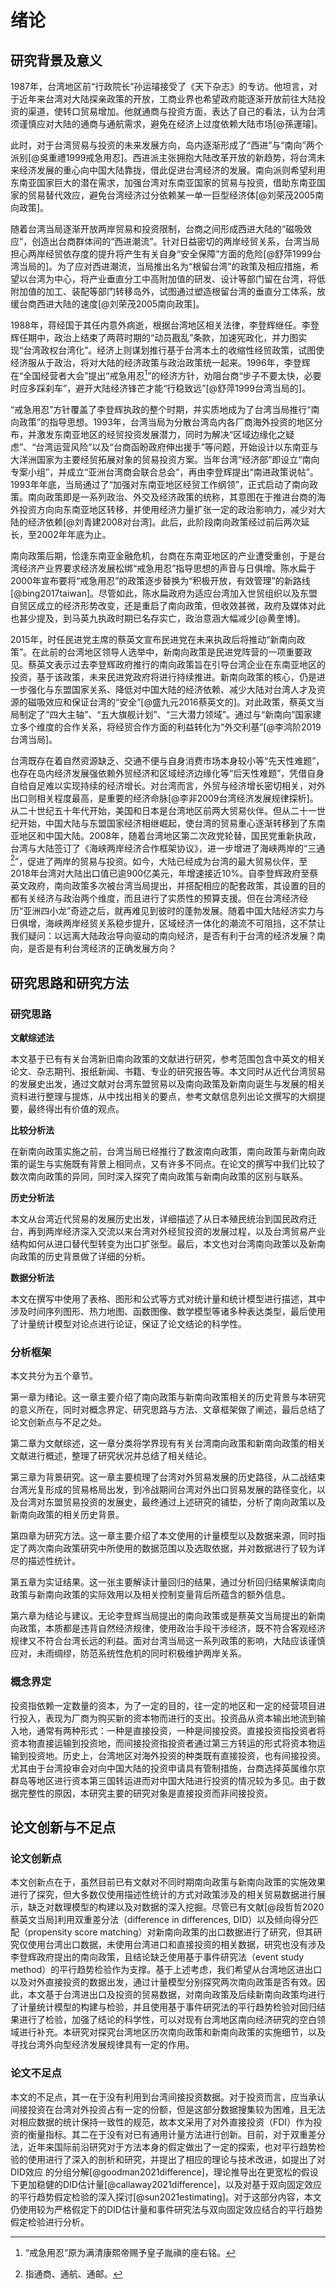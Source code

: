 # 绪论

## 研究背景及意义

1987年，台湾地区前“行政院长”孙运璿接受了《天下杂志》的专访。他坦言，对于近年来台湾对大陆探亲政策的开放，工商业界也希望政府能逐渐开放前往大陆投资的渠道，使转口贸易增加。他就通商与投资方面，表达了自己的看法，认为台湾须谨慎应对大陆的通商与通航需求，避免在经济上过度依赖大陆市场[@孫運璿]。

此时，对于台湾贸易与投资的未来发展方向，岛内逐渐形成了“西进”与“南向”两个派别[@吳重禮1999戒急用忍]。西进派主张拥抱大陆改革开放的新趋势，将台湾未来经济发展的重心向中国大陆靠拢，借此促进台湾经济的发展。南向派则希望利用东南亚国家巨大的潜在需求，加强台湾对东南亚国家的贸易与投资，借助东南亚国家的贸易替代效应，避免台湾经济过分依赖某一单一巨型经济体[@刘荣茂2005南向政策]。

随着台湾当局逐渐开放两岸贸易和投资限制，台商之间形成西进大陆的“磁吸效应”，创造出台商群体间的“西进潮流”。针对日益密切的两岸经贸关系，台湾当局担心两岸经贸依存度的提升将产生有关自身“安全保障”方面的危险[@舒萍1999台湾当局的]。为了应对西进潮流，当局推出名为“根留台湾”的政策及相应措施，希望以台湾为中心，将产业垂直分工中高附加值的研发、设计等部门留在台湾，将低附加值的加工、装配等部门转移岛外，试图通过塑造根留台湾的垂直分工体系，放缓台商西进大陆的速度[@刘荣茂2005南向政策]。

1988年，蒋经国于其任内意外病逝，根据台湾地区相关法律，李登辉继任。李登辉任期中，政治上结束了两蒋时期的“动员戡乱”条款，加速宪政化，并力图实现“台湾政权台湾化”。经济上则谋划推行基于台湾本土的收缩性经贸政策，试图使经济服从于政治，将对大陆的经济政策与政治政策统一起来。1996年，李登辉在“全国经营者大会”提出“戒急用忍^[“戒急用忍”原为满清康熙帝赐予皇子胤禛的座右铭。]”的经济方针，劝阻台商“步子不要太快，必要时应多踩刹车”，避开大陆经济锋芒才能“行稳致远”[@舒萍1999台湾当局的]。

“戒急用忍”方针覆盖了李登辉执政的整个时期，并实质地成为了台湾当局推行“南向政策”的指导思想。1993年，台湾当局为分散台湾岛内各厂商海外投资的地区分布，并激发东南亚地区的经贸投资发展潜力，同时为解决“区域边缘化之疑虑”、“台湾运营风险”以及“台商函盼政府伸出援手”等问题，开始设计以东南亚与大洋洲国家为主要经贸拓展对象的贸易投资方案。当年台湾“经济部”即设立“南向专案小组”，并成立“亚洲台湾商会联合总会”，再由李登辉提出“南进政策说帖”。1993年年底，当局通过了“加强对东南亚地区经贸工作纲领”，正式启动了南向政策。南向政策即是一系列政治、外交及经济政策的统称，其意图在于推进台商的海外投资方向向东南亚地区转移，并使用经济力量扩张一定的政治影响力，减少对大陆的经济依赖[@刘青建2008对台湾]。此后，此阶段南向政策经过前后两次延长，至2002年年底为止。

南向政策后期，恰逢东南亚金融危机，台商在东南亚地区的产业遭受重创，于是台湾经济产业界要求经济发展松绑“戒急用忍”指导思想的声音与日俱增。陈水扁于2000年宣布要将“戒急用忍”的政策逐步替换为“积极开放，有效管理”的新路线[@bing2017taiwan]。尽管如此，陈水扁政府为适应台湾加入世贸组织以及东盟自贸区成立的经济形势改变，还是重启了南向政策，但收效甚微，政府及媒体对此也甚少提及，到马英九执政时期已名存实亡，政治意涵大幅减少[@黄奎博]。

2015年，时任民进党主席的蔡英文宣布民进党在未来执政后将推动“新南向政策”。在此前的台湾地区领导人选举中，新南向政策是民进党阵营的一项重要政见。蔡英文表示过去李登辉政府推行的南向政策旨在引导台湾企业在东南亚地区的投资，基于该政策，未来民进党政府将进行持续推进。新南向政策的核心，仍是进一步强化与东盟国家关系、降低对中国大陆的经济依赖、减少大陆对台湾人才及资源的磁吸效应和保证台湾的“安全”[@盛九元2016蔡英文的]。对此政策，蔡英文当局制定了“四大主轴”、“五大旗舰计划”、“三大潜力领域”。通过与“新南向”国家建立多个维度的合作关系，将经贸合作方面的利益转化为“外交利基”[@李鸿阶2019台湾当局]。

台湾既存在着自然资源缺乏、交通不便与自身消费市场本身较小等“先天性难题”，也存在岛内经济发展强依赖外贸经济和区域经济边缘化等“后天性难题”，凭借自身自给自足难以实现持续的经济增长。对台湾而言，外贸与经济增长密切相关，对外出口则相关程度最高，是重要的经济命脉[@李非2009台湾经济发展规律探析]。从二十世纪五十年代开始，美国和日本是台湾地区前两大贸易伙伴。但从二十一世纪开始，中国大陆与东盟国家经济相继崛起，使台湾的贸易重心逐渐转移到了东南亚地区和中国大陆。2008年，随着台湾地区第二次政党轮替，国民党重新执政，台湾与大陆签订了《海峡两岸经济合作框架协议》，进一步增进了海峡两岸的“三通^[指通商、通航、通邮。]”，促进了两岸的贸易与投资。如今，大陆已经成为台湾的最大贸易伙伴，至2018年台湾对大陆出口值已逾900亿美元，年增速接近10%。自李登辉政府至蔡英文政府，南向政策多次被台湾当局提出，并搭配相应的配套政策，其设置的目的都有关经济与政治两个维度，而且进行了实质性的预算支援。但在台湾经济经历“亚洲四小龙”奇迹之后，就再难见到彼时的蓬勃发展。随着中国大陆经济实力与日俱增，海峡两岸经贸关系稳步提升，区域经济一体化的潮流不可阻挡，这不禁让我们疑问：以远离大陆政治导向驱动的南向经济，是否有利于台湾的经济发展？南向，是否是有利台湾经济的正确发展方向？

## 研究思路和研究方法

### 研究思路

**文献综述法**

本文基于已有有关台湾新旧南向政策的文献进行研究，参考范围包含中英文的相关论文、杂志期刊、报纸新闻、书籍、专业的研究报告等。本文同时从近代台湾贸易的发展史出发，通过文献对台湾东盟贸易以及南向政策及新南向诞生与发展的相关资料进行整理与提炼，从中找出相关的要点，参考文献信息列出论文撰写的大纲提要，最终得出有价值的观点。

**比较分析法**

在新南向政策实施之前，台湾当局已经推行了数波南向政策，南向政策与新南向政策的诞生与实施既有背景上相同点，又有许多不同点。在论文的撰写中我们比较了数次南向政策的异同，同时深入探究了南向政策与新南向政策的区别与联系。

**历史分析法**

本文从台湾近代贸易的发展历史出发，详细描述了从日本殖民统治到国民政府迁台，再到两岸经济深入交流以来台湾对外经贸投资的发展过程，以及台湾贸易产业结构如何从进口替代型转变为出口扩张型。最后，本文也对台湾南向政策以及新南向政策的历史背景做了详细的分析。

**数据分析法**

本文在撰写中使用了表格、图形和公式等方式对统计量和统计模型进行描述，其中涉及时间序列图形、热力地图、函数图像、数学模型等诸多种表达类型，最后使用了计量统计模型对论点进行论证，保证了论文结论的科学性。

### 分析框架

本文共分为五个章节。

第一章为绪论。这一章主要介绍了南向政策与新南向政策相关的历史背景与本研究的意义所在，同时对概念界定、研究思路与方法、文章框架做了阐述，最后总结了论文创新点与不足之处。

第二章为文献综述，这一章分类将学界现有有关台湾南向政策和新南向政策的相关文献进行概述，整理了研究状况并总结了相关结论。

第三章为背景研究。这一章主要梳理了台湾对外贸易发展的历史路径，从二战结束台湾光复形成的贸易格局出发，到冷战期间台湾对外出口贸易发展的路径变化，以及台湾对东盟贸易投资的发展史，最终通过上述研究的铺垫，分析了南向政策以及新南向政策的相关历史背景。

第四章为研究方法。这一章主要介绍了本文使用的计量模型以及数据来源，同时指定了两次南向政策研究中所使用的数据范围以及选取依据，并对数据进行了较为详尽的描述性统计。

第五章为实证结果。这一张主要解读计量回归的结果，通过分析回归结果解读南向政策与新南向政策的实际效用以及相关控制变量背后所蕴含的额外信息。

第六章为结论与建议。无论李登辉当局提出的南向政策或是蔡英文当局提出的新南向政策，本质都是违背自然经济规律，使用政治手段干涉经济，既不符合客观经济规律又不符合台湾长远的利益。面对台湾当局这一系列政策的影响，大陆应该谨慎应对，未雨绸缪，防范系统性危机的同时积极维护两岸关系。

### 概念界定

投资指依赖一定数量的资本，为了一定的目的，往一定的地区和一定的经营项目进行投入，表现为厂商为购买新的资本物而进行的支出。投资品从资本输出地流到输入地，通常有两种形式：一种是直接投资，一种是间接投资。直接投资指投资者将资本物直接运输到投资地，而间接投资指投资者通过第三方转运的形式将资本物运输到投资地。历史上，台湾地区对海外投资的种类既有直接投资，也有间接投资。尤其由于台湾投审会对向中国大陆的投资申请具有管制措施，台商选择英属维尔京群岛等地区进行资本第三国转运进而对中国大陆进行投资的情况较为多见。由于数据完整性的原因，本研究主要的研究对象是直接投资而非间接投资。

## 论文创新与不足点

### 论文创新点

本文创新点在于，虽然目前已有文献对不同时期南向政策与新南向政策的实施效果进行了探究，但大多数仅使用描述性统计的方式对政策涉及的相关贸易数据进行展示，缺乏对数理模型的构建以及对数据的深入挖掘。尽管已有文献[@段哲哲2020蔡英文当局]利用双重差分法（difference in differences, DID）以及倾向得分匹配（propensity score matching）对新南向政策的出口数据进行了研究，但其研究仅使用台湾出口数据，未使用台湾进口和直接投资的相关数据，研究也没有涉及李登辉政府提出的南向政策，且结论缺乏使用基于事件研究法（event study method）的平行趋势检验作为支撑。基于上述考虑，我们希望从台湾地区进出口以及对外直接投资的数据出发，通过计量模型分别探究两次南向政策是否有效。因此，本文基于台湾进出口及投资的贸易数据，对南向政策及后续新南向政策均进行了计量统计模型的构建与检验，并且使用基于事件研究法的平行趋势检验对回归结果进行了检验，加强了结论的科学性，可以对现有台湾地区南向经济研究的空白领域进行补充。本研究对探究台湾地区历次南向政策和新南向政策的实施细节，以及寻找台湾外向型经济发展规律具有一定的作用。

### 论文不足点

本文的不足点，其一在于没有利用到台湾间接投资数据。对于投资而言，应当承认间接投资在台湾对外投资占有一定的份额，但是这部分数据搜集较为困难，且无法对相应数据的统计保持一致性的规范，故本文采用了对外直接投资（FDI）作为投资的衡量指标。其二在于没有对已有通用计量方法进行创新。目前，对于双重差分法，近年来国际前沿研究对于方法本身的假定做出了一定的探索，也对平行趋势检验的使用进行了深入的剖析和研究，并提出了相应的理论与技术改进，如提出了对DID效应 的分组分解[@goodman2021difference]，理论推导出在更宽松的假设下更加稳健的DID估计量[@callaway2021difference]，以及对基于双向固定效应的平行趋势假定检验的深入探讨[@sun2021estimating]。对于这部分内容，本文仍使用较为严格假定下的DID估计量和事件研究法与双向固定效应结合的平行趋势假定检验进行分析。
